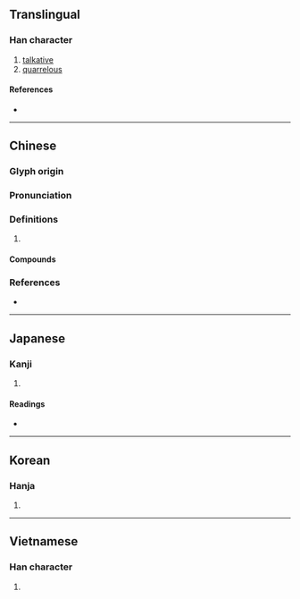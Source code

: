 {{character info/new}}
==Translingual==

===Han character===
{{Han char|rn=30|rad=口|as=02|sn=5|four=67020|canj=RSH|ids=⿰口刀}}

# [[talkative]]
# [[quarrelous]]

====References====
* {{Han ref|kx=0172.030|dkj=03237|dj=0382.050|hdz=10574.010|uh=53E8|ud=21480|bh=A56F|bd=42351}}

----

==Chinese==
{{zh-forms}}

===Glyph origin===
{{Han etym}}

===Pronunciation===
{{zh-pron
|m=dāo,tāo
|c=dou1,tou1
|mn=qz,xm,zz:to/qz:to͘/tho/qz:tho͘/xm,zz:thau
|mn_note=to/to͘/tho/tho͘ - literary; thau - vernacular
|mc=y
|oc=y
|cat=
}}

===Definitions===
{{zh-hanzi}}

# {{rfdef|zh}}

====Compounds====
{{zh-der|勞勞叨叨|叨任|叨光|叨叨|叨叨絮絮|叨名|叨咕|叨嘮|叨在知己|叨念|叨擾|叨攬|叨教|叨沓|叨濫|叨登|叨竊|叨被|叨貼|叨賴|叨蹬|叨陪|叨餂|咕叨|嘮三叨四|嘮叨|嘮嘮叨叨|忙忙叨叨|念叨|白叨光|磨叨|絮叨|絮絮叨叨}}

===References===
* {{R:yue:Hanzi}}

----

==Japanese==

===Kanji===
{{ja-kanji|grade=|rs=口02}}

# {{defn|lang=ja|sort=口02}}

====Readings====
* {{ja-readings|on=[[とう]] (tō)|kun=[[みだりに]] (midarini)}}

----

==Korean==

===Hanja===
{{ko-hanja|hangeul=도|rv=do|mr=to}}

# {{defn|lang=ko|sort=口02}}

----

==Vietnamese==

===Han character===
{{vi-hantu|[[thao]], [[đâu]], [[đau]], [[đao]]|rs=口02}}

# {{defn|lang=vi|sort=口02}}